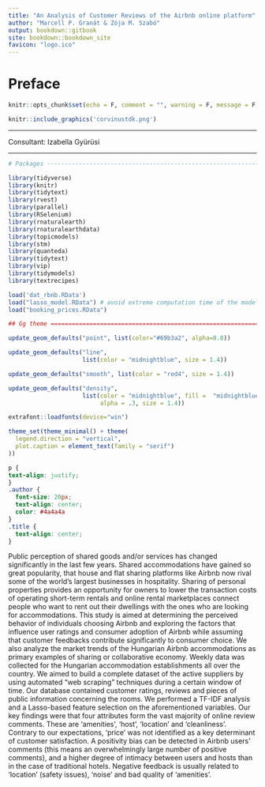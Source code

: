 ```yaml
---
title: "An Analysis of Customer Reviews of the Airbnb online platform"
author: "Marcell P. Granát & Zója M. Szabó"
output: bookdown::gitbook
site: bookdown::bookdown_site
favicon: "logo.ico"
---
```


# Preface

```r
knitr::opts_chunk$set(echo = F, comment = "", warning = F, message = F, cache = F, dev = "svg", error = T, fig.align = 'center', fig.width = 7)
```

```r
knitr::include_graphics('corvinustdk.png')
```


***

Consultant: Izabella Gyürüsi

***


```r
# Packages ------------------------------------------------------------------------------ 

library(tidyverse)
library(knitr)
library(tidytext)
library(rvest)
library(parallel)
library(RSelenium)
library(rnaturalearth)
library(rnaturalearthdata)
library(topicmodels)
library(stm)
library(quanteda)
library(tidytext)
library(vip)
library(tidymodels)
library(textrecipes)

```

```r
load('dat_rbnb.RData')
load("lasso_model.RData") # avoid extreme computation time of the model in Ch 4
load("booking_prices.RData")

```

```r
## Gg theme =============================================================================

update_geom_defaults("point", list(color="#69b3a2", alpha=0.8))

update_geom_defaults("line", 
                     list(color = "midnightblue", size = 1.4))

update_geom_defaults("smooth", list(color = "red4", size = 1.4))

update_geom_defaults("density", 
                     list(color = "midnightblue", fill =  "midnightblue",
                          alpha = .3, size = 1.4))

extrafont::loadfonts(device="win")

theme_set(theme_minimal() + theme(
  legend.direction = "vertical",
  plot.caption = element_text(family = "serif")
))

```

```css
p {
text-align: justify;
}
.author {
  font-size: 20px;
  text-align: center;
  color: #4a4a4a
} 
.title {
  text-align: center;
}
```

Public perception of shared goods and/or services has changed significantly in the last few years. Shared accommodations have gained so great popularity, that house and flat sharing platforms like Airbnb now rival some of the world’s largest businesses in hospitality. Sharing of personal properties provides an opportunity for owners to lower the transaction costs of operating short-term rentals and online rental marketplaces connect people who want to rent out their dwellings with the ones who are looking for accommodations. This study is aimed at determining the perceived behavior of individuals choosing Airbnb and exploring the factors that influence user ratings and consumer adoption of Airbnb while assuming that customer feedbacks contribute significantly to consumer choice. We also analyze the market trends of the Hungarian Airbnb accommodations as primary examples of sharing or collaborative economy. Weekly data was collected for the Hungarian accommodation establishments all over the country. We aimed to build a complete dataset of the active suppliers by using automated “web scraping” techniques during a certain window of time. Our database contained customer ratings, reviews and pieces of public information concerning the rooms. We performed a TF-IDF analysis and a Lasso-based feature selection on the aforementioned variables. Our key findings were that four attributes form the vast majority of online review comments. These are ‘amenities’, ‘host’, ‘location’ and ‘cleanliness'. Contrary to our expectations, ‘price’ was not identified as a key determinant of customer satisfaction. A positivity bias can be detected in Airbnb users’ comments (this means an overwhelmingly large number of positive comments), and a higher degree of intimacy between users and hosts than in the case of traditional hotels. Negative feedback is usually related to ‘location’ (safety issues), ‘noise’ and bad quality of ‘amenities’.